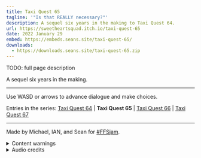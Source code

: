 ```yaml
---
title: Taxi Quest 65
tagline: '"Is that REALLY necessary?"'
description: A sequel six years in the making to Taxi Quest 64.
url: https://sweetheartsquad.itch.io/taxi-quest-65
date: 2022 January 29
embed: https://embeds.seans.site/taxi-quest-65/
downloads:
  - https://downloads.seans.site/taxi-quest-65.zip
---
```


TODO: full page description


A sequel six years in the making.

---

Use WASD or arrows to advance dialogue and make choices.

Entries in the series: [Taxi Quest 64](https://sweetheartsquad.itch.io/taxi-quest-64) | <strong>Taxi Quest 65</strong> | [Taxi Quest 66](https://sweetheartsquad.itch.io/taxi-quest-66) | [Taxi Quest 67](https://sweetheartsquad.itch.io/taxi-quest-67)

---

Made by Michael, IAN, and Sean for [#FFSjam](https://itch.io/jam/finally-finish-something-2022).

<details><summary>Content warnings</summary>
Discussion of death, loss, hunting, disaster.
</details>
<details><summary>Audio credits</summary>

- [Car sounds](https://freesound.org/s/332850/)
- [Wildlife noises](https://freesound.org/s/398600/)

</details>
